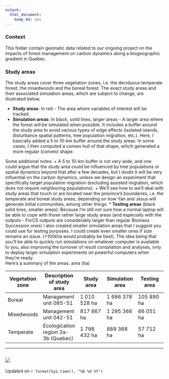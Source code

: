 ```yaml
---
output: 
  html_document: 
    keep_md: yes
---
```

### Context

This folder contain geomatic data related to our ongoing project on the impacts of forest management on carbon dynamics along a biogeographic gradient in Quebec.

### Study areas

The study areas cover three vegetation zones, i.e. the deciduous temperate forest, the mixedwoods and the boreal forest. The exact study areas and their associated simulation areas, which are subject to change, are illustrated below.


* **Study areas**: In red - The area where variables of interest will be tracked.
* **Simulation areas**: In black, solid lines, larger areas - A larger area where the forest will be simulated when possible. It includes a buffer around the study area to avoid various types of edge effects (isolated islands, disturbance spatial patterns, tree population migration, etc.). Here, I basically added a 5 to 10-km buffer around the study areas. In some cases, I then computed a convex hull of that shape, which generated a more regular (convex) shape.  

Some additional notes:
  + A 5 to 10-km buffer is not very wide, and one could argue that the study area could be influenced by tree populations or spatial dynamics beyond that after a few decades, but I doubt it will be very influential on the carbon dynamics, unless we design an experiment that specifically target population migration (excluding assisted migration, which does not require neighboring populations).
  + We'll see how to we'll deal with study areas that touch or are located near the province's boundaries, i.e. the temperate and boreal study areas, depending on how Yan and Jesus will generate initial communities, among other things.
 * **Testing areas** (black solid lines, smaller areas): Because I'm still not sure how a normal laptop will be able to cope with those rather large study areas (and especially with the outputs - ForCS outputs are considerably larger than regular Biomass Succession ones) I also created smaller simulation areas that I suggest you could use for testing purposes. I could create even smaller ones if size remains an issue. (<100kha would probably be best). The idea being that you'll be able to quickly run simulations on whatever computer is available to you, also improving the turnover of result compilation and analyses, only to deploy larger simulation experiments on powerful computers when they're ready.   
Here's a summary of the areas.
area (ha)


Vegetation zone  | Description of study area | Study area | Simulation area | Testing area
------------- | ------------- | ------------- | ------------- | -------------
Boreal  | Management unit 085-51 | 1 010 528 ha  | 1 686 378 ha  | 105 890 ha
Mixedwoods  | Management unit 042-51 | 817 867 ha   | 1 295 366 ha  | 66 051 ha
Temperate  | Ecologication region 2a-3b (Quebec) | 1 798 432 ha   | 889 368 ha  | 57 712 ha

-----------  

![](figures/studyArea.png)
-----------



Updated on `r format(Sys.time(), "%b %d %Y")`


